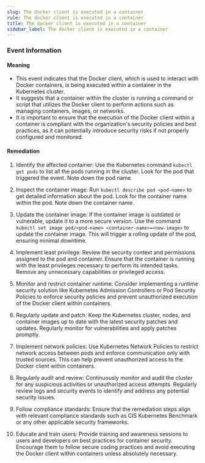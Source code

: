 ```yaml
--- 
slug: The docker client is executed in a container
rule: The docker client is executed in a container
title: The docker client is executed in a container
sidebar_label: The docker client is executed in a container
---
```

                   
### Event Information

#### Meaning

- This event indicates that the Docker client, which is used to interact with Docker containers, is being executed within a container in the Kubernetes cluster.
- It suggests that a container within the cluster is running a command or script that utilizes the Docker client to perform actions such as managing containers, images, or networks.
- It is important to ensure that the execution of the Docker client within a container is compliant with the organization's security policies and best practices, as it can potentially introduce security risks if not properly configured and monitored.

#### Remediation

1. Identify the affected container: Use the Kubernetes command `kubectl get pods` to list all the pods running in the cluster. Look for the pod that triggered the event. Note down the pod name.

2. Inspect the container image: Run `kubectl describe pod <pod-name>` to get detailed information about the pod. Look for the container name within the pod. Note down the container name.

3. Update the container image: If the container image is outdated or vulnerable, update it to a more secure version. Use the command `kubectl set image pod/<pod-name> <container-name>=<new-image>` to update the container image. This will trigger a rolling update of the pod, ensuring minimal downtime.

4. Implement least privilege: Review the security context and permissions assigned to the pod and container. Ensure that the container is running with the least privileges necessary to perform its intended tasks. Remove any unnecessary capabilities or privileged access.

5. Monitor and restrict container runtime: Consider implementing a runtime security solution like Kubernetes Admission Controllers or Pod Security Policies to enforce security policies and prevent unauthorized execution of the Docker client within containers.

6. Regularly update and patch: Keep the Kubernetes cluster, nodes, and container images up to date with the latest security patches and updates. Regularly monitor for vulnerabilities and apply patches promptly.

7. Implement network policies: Use Kubernetes Network Policies to restrict network access between pods and enforce communication only with trusted sources. This can help prevent unauthorized access to the Docker client within containers.

8. Regularly audit and review: Continuously monitor and audit the cluster for any suspicious activities or unauthorized access attempts. Regularly review logs and security events to identify and address any potential security issues.

9. Follow compliance standards: Ensure that the remediation steps align with relevant compliance standards such as CIS Kubernetes Benchmark or any other applicable security frameworks.

10. Educate and train users: Provide training and awareness sessions to users and developers on best practices for container security. Encourage them to follow secure coding practices and avoid executing the Docker client within containers unless absolutely necessary.


 